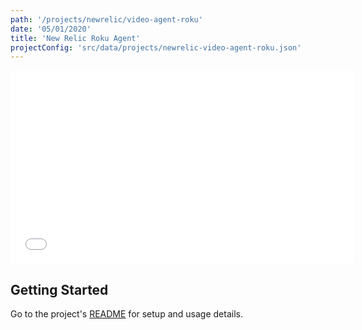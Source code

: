 ```yaml
---
path: '/projects/newrelic/video-agent-roku'
date: '05/01/2020'
title: 'New Relic Roku Agent'
projectConfig: 'src/data/projects/newrelic-video-agent-roku.json'
---
```


<div className="responsive-video">
  <iframe
    class="wistia_embed"
    src="//fast.wistia.net/embed/iframe/yhamyqx65p"
    name="wistia_embed"
    width="550"
    height="309"
    frameborder="0"
    scrolling="no"
    allowfullscreen="allowfullscreen"
  ></iframe>
  <script
    src="//fast.wistia.net/assets/external/E-v1.js"
    async="yhamyqx65p"
  ></script>
</div>

## Getting Started

Go to the project's [README](https://github.com/newrelic/video-agent-roku#readme) for setup and usage details.
